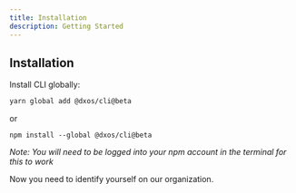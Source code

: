 ```yaml
---
title: Installation
description: Getting Started
---
```


## Installation

Install CLI globally:

```bash
yarn global add @dxos/cli@beta
```

or

```
npm install --global @dxos/cli@beta
```
*Note: You will need to be logged into your npm account in the terminal for this to work*

Now you need to identify yourself on our organization.
